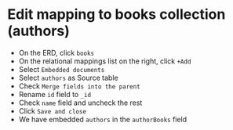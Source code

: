 
# Edit mapping to books collection (authors)

- On the ERD, click `books`
- On the relational mappings list on the right, click `+Add`
- Select `Embedded documents`
- Select `authors` as Source table
- Check `Merge fields into the parent`
- Rename `id` field to `_id`
- Check `name` field and uncheck the rest
- Click `Save and close` 
- We have embedded `authors` in the `authorBooks` field


<Screenshot url="https://www.mongodb.com/products/tools/relational-migrator" src="img/130-image-001.png" alt="Screenshot of the connect modal" />

